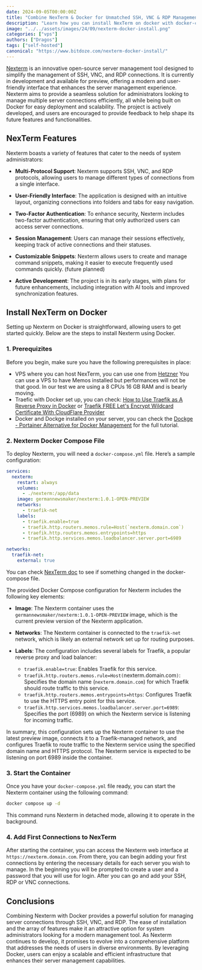 ```yaml
---
date: 2024-09-05T00:00:00Z
title: "Combine NexTerm & Docker for Unmatched SSH, VNC & RDP Management"
description: "Learn how you can install NexTerm on docker with docker-compose and manage easier your SSH, RDP or VNC connections."
image: "../../assets/images/24/09/nexterm-docker-install.png"
categories: ["vps"]
authors: ["Dragos"]
tags: ["self-hosted"]
canonical: "https://www.bitdoze.com/nexterm-docker-install/"
---
```




[Nexterm](https://nexterm.dev/) is an innovative open-source server management tool designed to simplify the management of SSH, VNC, and RDP connections. It is currently in development and available for preview, offering a modern and user-friendly interface that enhances the server management experience. Nexterm aims to provide a seamless solution for administrators looking to manage multiple server connections efficiently, all while being built on Docker for easy deployment and scalability. The project is actively developed, and users are encouraged to provide feedback to help shape its future features and functionalities.

## NexTerm  Features

Nexterm boasts a variety of features that cater to the needs of system administrators:

- **Multi-Protocol Support**: Nexterm supports SSH, VNC, and RDP protocols, allowing users to manage different types of connections from a single interface.

- **User-Friendly Interface**: The application is designed with an intuitive layout, organizing connections into folders and tabs for easy navigation.

- **Two-Factor Authentication**: To enhance security, Nexterm includes two-factor authentication, ensuring that only authorized users can access server connections.

- **Session Management**: Users can manage their sessions effectively, keeping track of active connections and their statuses.

- **Customizable Snippets**: Nexterm allows users to create and manage command snippets, making it easier to execute frequently used commands quickly. (future planned)

- **Active Development**: The project is in its early stages, with plans for future enhancements, including integration with AI tools and improved synchronization features.

## Install NexTerm on Docker

Setting up Nexterm on Docker is straightforward, allowing users to get started quickly. Below are the steps to install Nexterm using Docker.

### 1. Prerequizites

Before you begin, make sure you have the following prerequisites in place:

- VPS where you can host NexTerm, you can use one from [Hetzner](https://go.bitdoze.com/hetzner) You can use a VPS to have Memos installed but performances will not be that good. In our test we are using a 8 CPUs 16 GB RAM and is bearly moving.
- Traefic with Docker set up, you can check: [How to Use Traefik as A Reverse Proxy in Docker](https://www.bitdoze.com/traefik-proxy-docker/) or [Traefik FREE Let's Encrypt Wildcard Certificate With CloudFlare Provider](https://www.bitdoze.com/traefik-wildcard-certificate/)
- Docker and Dockge installed on your server, you can check the [Dockge - Portainer Alternative for Docker Management](https://www.bitdoze.com/dockge-install/) for the full tutorial.


### 2. Nexterm Docker Compose File

To deploy Nexterm, you will need a `docker-compose.yml` file. Here’s a sample configuration:

```yaml
services:
  nexterm:
    restart: always
    volumes:
      - ./nexterm:/app/data
    image: germannewsmaker/nexterm:1.0.1-OPEN-PREVIEW
    networks:
      - traefik-net
    labels:
      - traefik.enable=true
      - traefik.http.routers.memos.rule=Host(`nexterm.domain.com`)
      - traefik.http.routers.memos.entrypoints=https
      - traefik.http.services.memos.loadbalancer.server.port=6989

networks:
  traefik-net:
    external: true
```

You can check [NexTerm doc](https://docs.nexterm.dev/preview) to see if something changed in the docker-compose file.

The provided Docker Compose configuration for Nexterm includes the following key elements:

- **Image**: The Nexterm container uses the `germannewsmaker/nexterm:1.0.1-OPEN-PREVIEW` image, which is the current preview version of the Nexterm application.

- **Networks**: The Nexterm container is connected to the `traefik-net` network, which is likely an external network set up for routing purposes.

- **Labels**: The configuration includes several labels for Traefik, a popular reverse proxy and load balancer:
  - `traefik.enable=true`: Enables Traefik for this service.
  - `traefik.http.routers.memos.rule=Host(`nexterm.domain.com`)`: Specifies the domain name (`nexterm.domain.com`) for which Traefik should route traffic to this service.
  - `traefik.http.routers.memos.entrypoints=https`: Configures Traefik to use the HTTPS entry point for this service.
  - `traefik.http.services.memos.loadbalancer.server.port=6989`: Specifies the port (6989) on which the Nexterm service is listening for incoming traffic.

In summary, this configuration sets up the Nexterm container to use the latest preview image, connects it to a Traefik-managed network, and configures Traefik to route traffic to the Nexterm service using the specified domain name and HTTPS protocol. The Nexterm service is expected to be listening on port 6989 inside the container.

### 3. Start the Container

Once you have your `docker-compose.yml` file ready, you can start the Nexterm container using the following command:

```sh
docker compose up -d
```

This command runs Nexterm in detached mode, allowing it to operate in the background.

### 4. Add First Connections to NexTerm

After starting the container, you can access the Nexterm web interface at `https://nexterm.domain.com`. From there, you can begin adding your first connections by entering the necessary details for each server you wish to manage.
In the beginning you will be prompted to create a user and a password that you will use for login. After you can go and add your SSH, RDP or VNC connections.

<Picture src={imag1} alt="NexTerm UI" />
<Picture src={imag2} alt="NexTerm Add server" />

## Conclusions

Combining Nexterm with Docker provides a powerful solution for managing server connections through SSH, VNC, and RDP. The ease of installation and the array of features make it an attractive option for system administrators looking for a modern management tool. As Nexterm continues to develop, it promises to evolve into a comprehensive platform that addresses the needs of users in diverse environments. By leveraging Docker, users can enjoy a scalable and efficient infrastructure that enhances their server management capabilities.

